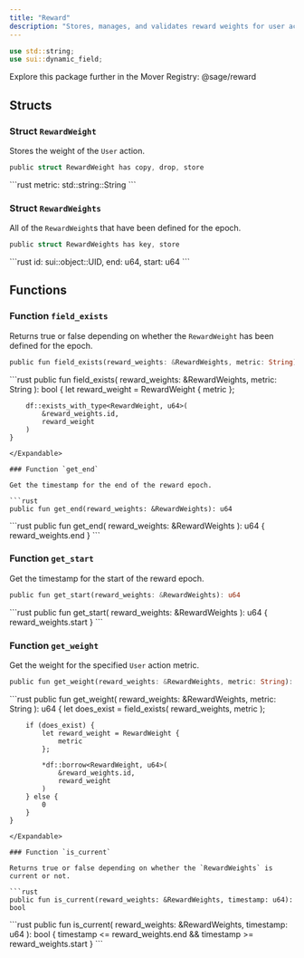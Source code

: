 ```yaml
---
title: "Reward"
description: "Stores, manages, and validates reward weights for user actions."
---
```


```rust
use std::string;
use sui::dynamic_field;
```

<Tip>
  Explore this package further in the Mover Registry: @sage/reward
</Tip>

## Structs

### Struct `RewardWeight`

Stores the weight of the `User` action.

```rust
public struct RewardWeight has copy, drop, store
```

<Expandable title="Fields">
  ```rust
    metric: std::string::String
  ```
</Expandable>

### Struct `RewardWeights`

All of the `RewardWeight`s that have been defined for the epoch.

```rust
public struct RewardWeights has key, store
```

<Expandable title="Fields">
  ```rust
    id: sui::object::UID,
    end: u64,
    start: u64
  ```
</Expandable>

## Functions

### Function `field_exists`

Returns true or false depending on whether the `RewardWeight` has been defined for the epoch.

```rust
public fun field_exists(reward_weights: &RewardWeights, metric: String): bool
```

<Expandable title="Implementation">
  ```rust
    public fun field_exists(
        reward_weights: &RewardWeights,
        metric: String
    ): bool {
        let reward_weight = RewardWeight {
            metric
        };
  
        df::exists_with_type<RewardWeight, u64>(
            &reward_weights.id,
            reward_weight
        )
    }
  ```
</Expandable>

### Function `get_end`

Get the timestamp for the end of the reward epoch.

```rust
public fun get_end(reward_weights: &RewardWeights): u64
```

<Expandable title="Implementation">
  ```rust
    public fun get_end(
        reward_weights: &RewardWeights
    ): u64 {
        reward_weights.end
    }
  ```
</Expandable>

### Function `get_start`

Get the timestamp for the start of the reward epoch.

```rust
public fun get_start(reward_weights: &RewardWeights): u64
```

<Expandable title="Implementation">
  ```rust
    public fun get_start(
        reward_weights: &RewardWeights
    ): u64 {
        reward_weights.start
    }
  ```
</Expandable>

### Function `get_weight`

Get the weight for the specified `User` action metric.

```rust
public fun get_weight(reward_weights: &RewardWeights, metric: String): u64
```

<Expandable title="Implementation">
  ```rust
    public fun get_weight(
        reward_weights: &RewardWeights,
        metric: String
    ): u64 {
        let does_exist = field_exists(
            reward_weights,
            metric
        );
  
        if (does_exist) {
            let reward_weight = RewardWeight {
                metric
            };
  
            *df::borrow<RewardWeight, u64>(
                &reward_weights.id,
                reward_weight
            )
        } else {
            0
        }
    }
  ```
</Expandable>

### Function `is_current`

Returns true or false depending on whether the `RewardWeights` is current or not.

```rust
public fun is_current(reward_weights: &RewardWeights, timestamp: u64): bool
```

<Expandable title="Implementation">
  ```rust
    public fun is_current(
        reward_weights: &RewardWeights,
        timestamp: u64
    ): bool {
        timestamp <= reward_weights.end &&
        timestamp >= reward_weights.start
    }
  ```
</Expandable>